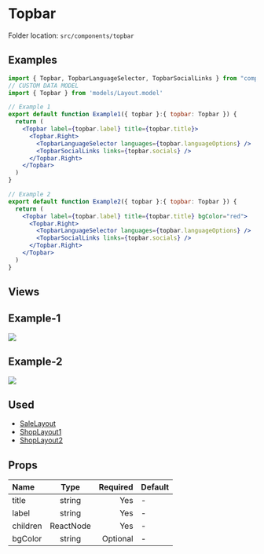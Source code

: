 # Topbar


<Callout>Folder location: `src/components/topbar`</Callout>

## Examples

```jsx copy showLineNumbers
import { Topbar, TopbarLanguageSelector, TopbarSocialLinks } from "components/topbar";
// CUSTOM DATA MODEL
import { Topbar } from 'models/Layout.model'

// Example 1
export default function Example1({ topbar }:{ topbar: Topbar }) {
  return (
    <Topbar label={topbar.label} title={topbar.title}>
      <Topbar.Right>
        <TopbarLanguageSelector languages={topbar.languageOptions} />
        <TopbarSocialLinks links={topbar.socials} />
      </Topbar.Right>
    </Topbar>
  )
}

// Example 2
export default function Example2({ topbar }:{ topbar: Topbar }) {
  return (
    <Topbar label={topbar.label} title={topbar.title} bgColor="red">
      <Topbar.Right>
        <TopbarLanguageSelector languages={topbar.languageOptions} />
        <TopbarSocialLinks links={topbar.socials} />
      </Topbar.Right>
    </Topbar>
  )
}
```

## Views

<h2 className="text-xl font-medium mt-8">Example-1</h2>
<img src="/topbar/topbar-1.png" className="mt-4 mb-8" />

<h2 className="text-xl font-medium mt-4">Example-2</h2>
<img src="/topbar/topbar-2.png" className="mt-4 mb-8" />

## Used

- [SaleLayout](https://bazaar-doc.netlify.app/layouts/sale-layout)
- [ShopLayout1](https://bazaar-doc.netlify.app/layouts/shop-layout-1)
- [ShopLayout2](https://bazaar-doc.netlify.app/layouts/shop-layout-2)

## Props

| Name     |   Type    | Required | Default |
| :------- | :-------: | -------: | ------- |
| title    |  string   |      Yes | -       |
| label    |  string   |      Yes | -       |
| children | ReactNode |      Yes | -       |
| bgColor  |  string   | Optional | -       |
